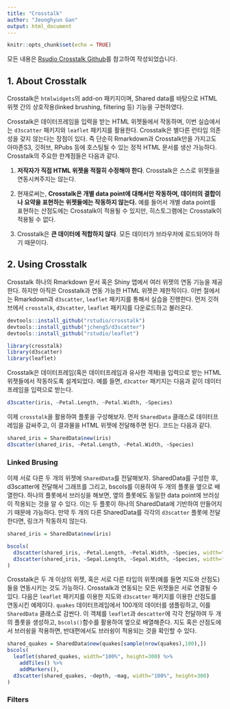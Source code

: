 ```yaml
---
title: "Crosstalk"
author: "Jeonghyun Gan"
output: html_document
---
```


```r
knitr::opts_chunk$set(echo = TRUE)
```

모든 내용은 [Rsudio Crosstalk Github](https://rstudio.github.io/crosstalk)를 참고하여 작성되었습니다.

## 1. About Crosstalk

Crosstalk은 `htmlwidgets`의 add-on 패키지이며, Shared data를 바탕으로 HTML 위젯 간의 상호작용(linked brushing, filtering 등) 기능을 구현하였다.


Crosstalk은 데이터프레임을 입력을 받는 HTML 위젯들에서 작동하며, 이번 실습에서는 `d3scatter` 패키지와 `leaflet` 패키지를 활용한다. Crosstalk은 별다른 런타임 의존성을 갖지 않는다는 장점이 있다. 즉 단순히 Rmarkdown과 Crosstalk만을 가지고도 아마존S3, 깃허브, RPubs 등에 호스팅될 수 있는 정적 HTML 문서를 생산 가능하다. Crosstalk의 주요한 한계점들은 다음과 같다.

1. **저작자가 직접 HTML 위젯을 적절히 수정해야 한다**. Crosstalk은 스스로 위젯들을 연동시켜주지는 않는다.

2. 현재로써는, **Crosstalk은 개별 data point에 대해서만 작동하며, 데이터의 결합이나 요약을 표현하는 위젯들에는 작동하지 않는다.** 예를 들어서 개별 data point를 표현하는 산점도에는 Crosstalk이 적용될 수 있지만, 히스토그램에는 Crosstalk이 적용될 수 없다.

3. Crosstalk은 **큰 데이터에 적합하지 않다**. 모든 데이터가 브라우저에 로드되어야 하기 때문이다.

## 2. Using Crosstalk

Crosstalk 하나의 Rmarkdown 문서 혹은 Shiny 앱에서 여러 위젯의 연동 기능을 제공한다. 하지만 아직은 Crosstalk과 연동 가능한 HTML 위젯은 제한적이다. 이번 절에서는 Rmarkdown과 `d3scatter`, `leaflet` 패키지를 통해서 실습을 진행한다. 먼저 깃허브에서 `crosstalk`, `d3scatter`, `leaflet` 패키지를 다운로드하고 불러온다.

```r
devtools::install_github("rstudio/crosstalk")
devtools::install_github("jcheng5/d3scatter")
devtools::install_github("rstudio/leaflet")
```

```r
library(crosstalk) 
library(d3scatter)
library(leaflet)
```

Crosstalk은 데이터프레임(혹은 데이터프레임과 유사한 객체)을 입력으로 받는 HTML 위젯들에서 작동하도록 설계되었다. 예를 들면, `d3catter` 패키지는 다음과 같이 데이터프레임을 입력으로 받는다.

```r
d3scatter(iris, ~Petal.Length, ~Petal.Width, ~Species)
```

이제 `crosstalk`을 활용하여 플롯을 구성해보자. 먼저 `SharedData` 클래스로 데이터프레임을 감싸주고, 이 결과물을 HTML 위젯에 전달해주면 된다. 코드는 다음과 같다.

```r
shared_iris = SharedData$new(iris)
d3scatter(shared_iris, ~Petal.Length, ~Petal.Width, ~Species)
```

### Linked Brusing

이제 서로 다른 두 개의 위젯에 `SharedData`를 전달해보자. SharedData를 구성한 후, d3scatter에 전달해서 그래프를 그리고, bscols를 이용하여 두 개의 플롯을 옆으로 배열한다. 하나의 플롯에서 브러싱을 해보면, 옆의 플롯에도 동일한 data point에 브러싱이 적용되는 것을 알 수 있다. 이는 두 플롯이 하나의 SharedData에 기반하여 만들어지기 때문에 가능하다. 만약 두 개의 다른 SharedData를 각각의 `d3scatter` 플롯에 전달한다면, 링크가 작동하지 않는다.

```r
shared_iris = SharedData$new(iris)

bscols(
  d3scatter(shared_iris, ~Petal.Length, ~Petal.Width, ~Species, width="100%", height=300),
  d3scatter(shared_iris, ~Sepal.Length, ~Sepal.Width, ~Species, width="100%", height=300)
)
```

Crosstalk은 두 개 이상의 위젯, 혹은 서로 다른 타입의 위젯(예를 들면 지도와 산점도)들을 연동시키는 것도 가능하다. Crosstalk과 연동되는 모든 위젯들은 서로 연결될 수 있다. 다음은 `leaflet` 패키지를 이용한 지도와 `d3scatter` 패키지를 이용한 산점도를 연동시킨 예제이다. `quakes` 데이터프레임에서 100개의 데이터를 샘플링하고, 이를 `SharedData` 클래스로 감싼다. 이 객체를 `leaflet`과 `descatter`에 각각 전달하여 두 개의 플롯을 생성하고, `bscols()`함수를 활용하여 옆으로 배열해준다. 지도 혹은 산점도에서 브러슁을 적용하면, 반대편에서도 브러슁이 적용되는 것을 확인할 수 있다.

```r
shared_quakes = SharedData$new(quakes[sample(nrow(quakes),100),])
bscols(
  leaflet(shared_quakes, width="100%", height=300) %>%
    addTiles() %>%
    addMarkers(),
  d3scatter(shared_quakes, ~depth, ~mag, width="100%", height=300)
)
```

### Filters